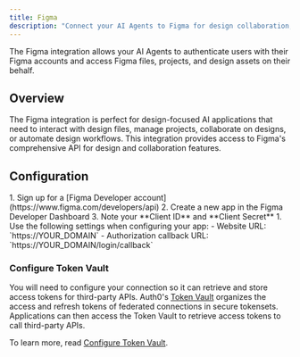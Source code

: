 ```yaml
---
title: Figma
description: "Connect your AI Agents to Figma for design collaboration, file management, and creative workflows."
---
```




The Figma integration allows your AI Agents to authenticate users with their Figma accounts and access Figma files, projects, and design assets on their behalf.

## Overview

The Figma integration is perfect for design-focused AI applications that need to interact with design files, manage projects, collaborate on designs, or automate design workflows. This integration provides access to Figma's comprehensive API for design and collaboration features.

## Configuration

<Steps>
  <Step title="Set up app in Figma">
    1. Sign up for a [Figma Developer account](https://www.figma.com/developers/api)
    2. Create a new app in the Figma Developer Dashboard
    3. Note your **Client ID** and **Client Secret**
  </Step>
  <Step title="Configure for Auth0">
    1. Use the following settings when configuring your app:
      - Website URL: `https://YOUR_DOMAIN`
      - Authorization callback URL: `https://YOUR_DOMAIN/login/callback`
  </Step>
</Steps>

<Auth0DomainInfo />

### Configure Token Vault

You will need to configure your connection so it can retrieve and store access tokens for third-party APIs. Auth0's [Token Vault](https://auth0.com/docs/secure/tokens/token-vault) organizes the access and refresh tokens of federated connections in secure tokensets. Applications can then access the Token Vault to retrieve access tokens to call third-party APIs.

To learn more, read [Configure Token Vault](https://auth0.com/docs/secure/tokens/token-vault/configure-token-vault).
